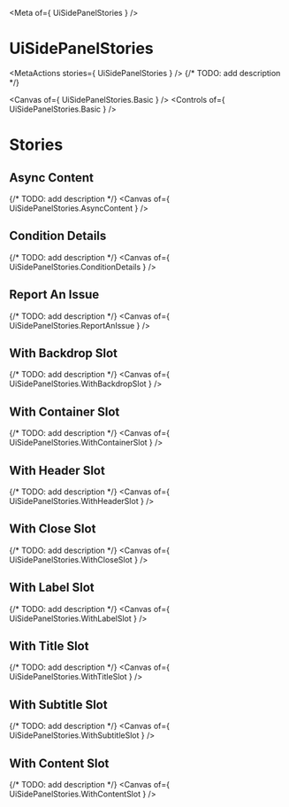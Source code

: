 
<Meta of={ UiSidePanelStories } />

# UiSidePanelStories
<MetaActions stories={ UiSidePanelStories } />
{/* TODO: add description */}

<Canvas of={ UiSidePanelStories.Basic } />
<Controls of={ UiSidePanelStories.Basic } />

# Stories
## Async Content
{/* TODO: add description */}
<Canvas of={ UiSidePanelStories.AsyncContent } />

## Condition Details
{/* TODO: add description */}
<Canvas of={ UiSidePanelStories.ConditionDetails } />

## Report An Issue
{/* TODO: add description */}
<Canvas of={ UiSidePanelStories.ReportAnIssue } />

## With Backdrop Slot
{/* TODO: add description */}
<Canvas of={ UiSidePanelStories.WithBackdropSlot } />

## With Container Slot
{/* TODO: add description */}
<Canvas of={ UiSidePanelStories.WithContainerSlot } />

## With Header Slot
{/* TODO: add description */}
<Canvas of={ UiSidePanelStories.WithHeaderSlot } />

## With Close Slot
{/* TODO: add description */}
<Canvas of={ UiSidePanelStories.WithCloseSlot } />

## With Label Slot
{/* TODO: add description */}
<Canvas of={ UiSidePanelStories.WithLabelSlot } />

## With Title Slot
{/* TODO: add description */}
<Canvas of={ UiSidePanelStories.WithTitleSlot } />

## With Subtitle Slot
{/* TODO: add description */}
<Canvas of={ UiSidePanelStories.WithSubtitleSlot } />

## With Content Slot
{/* TODO: add description */}
<Canvas of={ UiSidePanelStories.WithContentSlot } />
